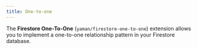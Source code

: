 ```yaml
---
title: One-to-one
---
```


The **Firestore One-To-One** (`yaman/firestore-one-to-one`) extension allows you to implement a one-to-one relationship pattern in your Firestore database.

